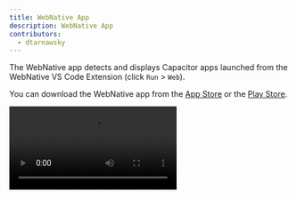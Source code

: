 ```yaml
---
title: WebNative App
description: WebNative App
contributors:
  - dtarnawsky
---
```


The WebNative app detects and displays Capacitor apps launched from the WebNative VS Code Extension (click `Run` > `Web`).

You can download the WebNative app from the [App Store](https://apps.apple.com/us/app/nexus-browser/id6445866986) or the [Play Store](https://play.google.com/store/apps/details?id=com.nexusconcepts.nexus).


<Video src="https://videos.webnative.dev/webnative-app.mp4" alt="WebNative App" controls />

## How it works

When you run your web application it will be served on your local network. The WebNative app will detect this and launch your application in the mobile app.

Your computer and mobile device must be on the same WIFI network. Your dev server should be serving on an external IP address.

You can run the app on multiple devices at the same time.

### Console Logs

Whenever you `console.log` in your code this will be sent from the WebNative app to the `Output` window in VS Code. You can control what is logged by clicking `Advanced` > `Logging`:

![Logging](./logging.png)

### Preinstalled Plugins
The WebNative app comes pre-installed with plugins like `@capacitor/geolocation` and `@capacitor/barcode-scanner` as well as [35 other plugins](https://webnative.app/capacitor) that allow you to use native mobile functionality.


### Open Source
The Webnative mobile app is open source and can be found on [GitHub](https://github.com/damiant/webnative-app). You can report [issues or feature requests](https://github.com/damiant/webnative-app/issues).